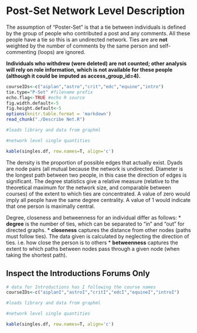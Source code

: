 Post-Set Network Level Description
========================================================

The assumption of "Poster-Set" is that a tie between individuals is defined by the group of people who contributed a post and any comments. All these people have a tie so this is an undirected network. Ties are are **not** weighted by the number of comments by the same person and self-commenting (loops) are ignored.

__Individuals who withdrew (were deleted) are not counted; other analysis will rely on role information, which is not available for these people (although it could be imputed as access_group_id=4).__


```r
courseIDs<-c("aiplan","astro","crit","edc","equine","intro")
tie.type="P-Set" #filename prefix
echo.flag<-TRUE #echo R source
fig.width.default<-5
fig.height.default<-5
options(knitr.table.format = 'markdown')
read_chunk("./Describe Net.R")
```

```r
#loads library and data from graphml
```

```r
#network level single quantities
```

```r
kable(singles.df, row.names=T, align='c')
```

The density is the proportion of possible edges that actually exist. Dyads are node pairs (all mutual because the network is undirected. Diameter is the longest path between two people, in this case the direction of edges is significant. The degree statistics give a relative measure (relative to the theoretical maximum for the network size, and comparable between courses) of the extent to which ties are concentrated. A value of zero would imply all people have the same degree centrality. A value of 1 would indicate that one person is maximally central.

Degree, closeness and betweenness for an individual differ as follows:
* **degree** is the number of ties, which can be separated to "in" and "out" for directed graphs.
* **closeness** captures the distance from other nodes (paths must follow ties). The data given is calculated by neglecting the direction of ties. i.e. how close the person is to others
* **betweenness** captures the extent to which paths between nodes pass through a given node (when taking the shortest path).
 
## Inspect the Introductions Forums Only
```r
# data for Introductions has I following the course names
courseIDs<-c("aiplanI","astroI","critI","edcI","equineI","introI")
```

```r
#loads library and data from graphml
```

```r
#network level single quantities
```

```r
kable(singles.df, row.names=T, align='c')
```
